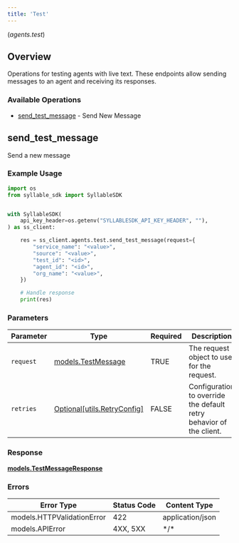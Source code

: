 ```yaml
---
title: 'Test'
---
```

(*agents.test*)

## Overview

Operations for testing agents with live text.           These endpoints allow sending messages to an agent and receiving its responses.

### Available Operations

* [send_test_message](#send_test_message) - Send New Message

## send_test_message

Send a new message

### Example Usage

```python
import os
from syllable_sdk import SyllableSDK


with SyllableSDK(
    api_key_header=os.getenv("SYLLABLESDK_API_KEY_HEADER", ""),
) as ss_client:

    res = ss_client.agents.test.send_test_message(request={
        "service_name": "<value>",
        "source": "<value>",
        "test_id": "<id>",
        "agent_id": "<id>",
        "org_name": "<value>",
    })

    # Handle response
    print(res)

```

### Parameters

| Parameter                                                           | Type                                                                | Required                                                            | Description                                                         |
| ------------------------------------------------------------------- | ------------------------------------------------------------------- | ------------------------------------------------------------------- | ------------------------------------------------------------------- |
| `request`                                                           | [models.TestMessage](../../models/testmessage.md)                   | TRUE                                                  | The request object to use for the request.                          |
| `retries`                                                           | [Optional[utils.RetryConfig]](../../models/utils/retryconfig.md)    | FALSE                                                  | Configuration to override the default retry behavior of the client. |

### Response

**[models.TestMessageResponse](../../models/testmessageresponse.md)**

### Errors

| Error Type                 | Status Code                | Content Type               |
| -------------------------- | -------------------------- | -------------------------- |
| models.HTTPValidationError | 422                        | application/json           |
| models.APIError            | 4XX, 5XX                   | \*/\*                      |